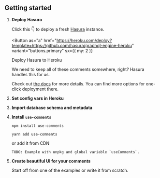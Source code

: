 
## Getting started

1. **Deploy Hasura**

   Click this 👇 to deploy a fresh [Hasura] instance.

   <Button
     as="a"
     href="https://heroku.com/deploy?template=https://github.com/hasura/graphql-engine-heroku"
     variant="buttons.primary"
     sx={{ my: 2 }}
   >
     Deploy Hasura to Heroku
   </Button>

   We need to keep all of these comments somewhere, right? Hasura handles this for us.

   Check out [the docs][hasura-docs] for more details. You can find more options for one-click deployment there.

   [hasura]: https://hasura.io
   [hasura-docs]: https://hasura.io/docs/1.0/graphql/manual/guides/deployment/heroku-one-click.html

2. **Set config vars in Heroku**

   <!-- https://dashboard.heroku.com/apps/aleksandra-codes-comments/settings -->

3.  **Import database schema and metadata**

   <!-- TODO: Link to /hasura/up.sql -->
   <!-- TODO: Research if this step can be skipped by deploying your own Heroku image -->

4.  **Install `use-comments`**

    <!-- TODO: Links to copy code snippets -->

    ```
    npm install use-comments
    ```

    ```
    yarn add use-comments
    ```

    or add it from CDN

    ```
    TODO: Example with unpkg and global variable `useComments`.
    ```

5.  **Create beautiful UI for your comments**

    Start off from one of the examples or write it from scratch.

   <!-- TODO: CodeSandbox examples: Theme UI, Tailwind -->
   <!-- TODO: Buttons to copy source here -->
